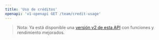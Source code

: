 ```yaml
---
title: 'Uso de créditos'
openapi: 'v1-openapi GET /team/credit-usage'
---
```


> Nota: Ya está disponible una [versión v2 de esta API](/es/api-reference/endpoint/credit-usage) con funciones y rendimiento mejorados.
